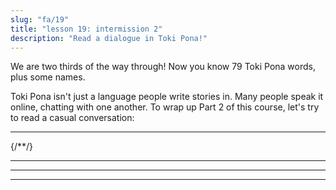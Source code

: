 ```yaml
---
slug: "fa/19"
title: "lesson 19: intermission 2"
description: "Read a dialogue in Toki Pona!"
---
```



We are two thirds of the way through! Now you know 79 Toki Pona words, plus some names.

Toki Pona isn't just a language people write stories in. Many people speak it online, chatting with one another. To wrap up Part 2 of this course, let's try to read a casual conversation:

<Tabbed id="1">
  <Message right sl="toki" m="hello" />
  <Message left sl="toki a!" m="hii!" />
  <Message right sl="sina pilin ala pilin pona?" m="are you feeling good?" />
  <Message left sl="pilin ala" m="no :(" />
  <Message right sl="tan seme?" m="why?" />
  <Message left sl="mi o pali suli a" m="i need to do a lot of work!" />
  <Message left sl="wawa mi li lili" m="i don't have the energy..." />
  <hr />
  <Message right sl="mi ken ala ken pana e pona?" m="can i help you?" />
  <Message left sl="ken a!" m="yes, you can!" />
  <Message left sl="o toki tawa mi" m="talk to me!" />
  <Message right sl="pona" m="okay!" />
  <Message right sl="sina o pali seme?" m="what kind of work do you need to do?" />
{/*<Message left sl="len mi mute li jaki" m="a lot of my clothes are dirty" />*/}
  <Message left sl="ijo mute li lon supa mi" m="there is a lot of stuff on my desk" />
  <Message left sl="poki lete mi li jo e ala" m="there is nothing in my fridge" />
  <Message left sl="ilo seli mi li pakala" m="and my heater is broken" />
  <Message right sl="a, sona!" m="ah, i see!" />
  <hr />
  <Message right sl="o lukin e supa sina lon open" m="take a look at your desk, to begin with" />
  <Message right sl="seme o weka tan supa?" m="what should be put away from your desk?" />
  <Message right sl="seme o awen?" m="what should remain on the desk?" />
  <Message left sl="pona" m="okay." />
  <Message left sl="mi lukin e ijo mute" m="i'm looking at a lot of stuff" />
  <Message left sl="mi pana e ona tawa poki pona" m="i'm putting it away to the correct drawers" />
  <Message left sl="supa li kama pona tawa lukin" m="the desk has become nice to look at" />
  <Message right sl="pona a!" m="great!" />
  <hr />
  <Message right sl="sina jo ala e moku anu seme?" m="so, you don't have any food, is that right?" />
  <Message left sl="jo ala" m="i don't :(" />
  <Message right sl="sina jo ala jo e mani?" m="do you have money?" />
  <Message left sl="jo" m="i do" />
  <Message right sl="pona" m="good!" />
  <Message right sl="o tawa esun" m="go to the market" />
  <Message left sl="mi tawa" m="i'm going" />
  <hr />
  <Message left sl="mi kama jo e moku" m="i've acquired food" />
  <Message right sl="wawa" m="awesome!" />
  <Message left sl="tomo mi li awen lete a" m="ahh, my room is still cold" />
  <Message right sl="sina ken ala ken pona e ilo?" m="can you fix the heater?" />
  <Message left sl="ken ala" m="i can't!" />
  <Message right sl="ike a" m="oh no!" />
  <Message right sl="o lon supa lape" m="get in bed" />
  <Message right sl="o kepeken len" m="use a blanket" />
  <Message left sl="a pona" m="ah good idea" />
  <Message left sl="pona o tawa sina" m="thank you" />
</Tabbed>
